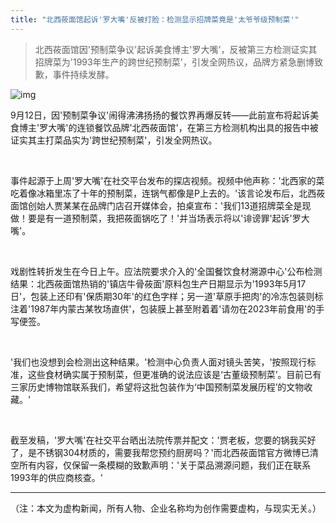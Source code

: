 ```yaml
---
title: "北西莜面馆起诉'罗大嘴'反被打脸：检测显示招牌菜竟是'太爷爷级预制菜'"
---
```


>北西莜面馆因'预制菜争议'起诉美食博主'罗大嘴'，反被第三方检测证实其招牌菜为'1993年生产的跨世纪预制菜'，引发全网热议，品牌方紧急删博致歉，事件持续发酵。
<!-- truncate -->

![img](./img.png)

<p>9月12日，因'预制菜争议'闹得沸沸扬扬的餐饮界再爆反转——此前宣布将起诉美食博主'罗大嘴'的连锁餐饮品牌'北西莜面馆'，在第三方检测机构出具的报告中被证实其主打菜品实为'跨世纪预制菜'，引发全网热议。</p><br/><p>事件起源于上周'罗大嘴'在社交平台发布的探店视频。视频中他声称：'北西家的菜吃着像冰箱里冻了十年的预制菜，连锅气都像是P上去的。'该言论发布后，北西莜面馆创始人贾某某在品牌门店召开媒体会，拍桌宣布：'我们13道招牌菜全是现做！要是有一道预制菜，我把莜面锅吃了！'并当场表示将以'诽谤罪'起诉'罗大嘴'。</p><br/><p>戏剧性转折发生在今日上午。应法院要求介入的'全国餐饮食材溯源中心'公布检测结果：北西莜面馆热销的'镇店牛骨莜面'原料包生产日期显示为'1993年5月17日'，包装上还印有'保质期30年'的红色字样；另一道'草原手把肉'的冷冻包装则标注着'1987年内蒙古某牧场直供'，包装膜上甚至附着着'请勿在2023年前食用'的手写便签。</p><br/><p>'我们也没想到会检测出这种结果。'检测中心负责人面对镜头苦笑，'按照现行标准，这些食材确实属于预制菜，但更准确的说法应该是‘古董级预制菜’。目前已有三家历史博物馆联系我们，希望将这批包装作为‘中国预制菜发展历程’的文物收藏。'</p><br/><p>截至发稿，'罗大嘴'在社交平台晒出法院传票并配文：'贾老板，您要的锅我买好了，是不锈钢304材质的，需要我帮您预约厨房吗？'而北西莜面馆官方微博已清空所有内容，仅保留一条模糊的致歉声明：'关于菜品溯源问题，我们正在联系1993年的供应商核查。'</p><hr/><p>（注：本文为虚构新闻，所有人物、企业名称均为创作需要虚构，与现实无关。）</p>
